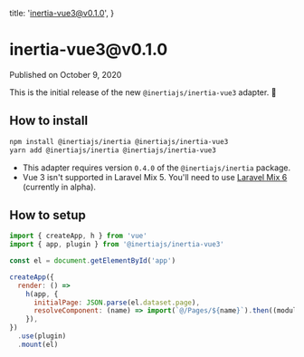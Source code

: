 
  title: 'inertia-vue3@v0.1.0',
}

<h1>inertia-vue3@v0.1.0</h1>

<div className="-mt-8 mb-12 text-base font-medium text-gray-600">Published on October 9, 2020</div>

This is the initial release of the new `@inertiajs/inertia-vue3` adapter. 🎉

## How to install

```bash
npm install @inertiajs/inertia @inertiajs/inertia-vue3
yarn add @inertiajs/inertia @inertiajs/inertia-vue3
```

- This adapter requires version `0.4.0` of the `@inertiajs/inertia` package.
- Vue 3 isn't supported in Laravel Mix 5. You'll need to use [Laravel Mix 6](https://github.com/JeffreyWay/laravel-mix/releases/tag/v6.0.0-alpha.0) (currently in alpha).

## How to setup

```js
import { createApp, h } from 'vue'
import { app, plugin } from '@inertiajs/inertia-vue3'

const el = document.getElementById('app')

createApp({
  render: () =>
    h(app, {
      initialPage: JSON.parse(el.dataset.page),
      resolveComponent: (name) => import(`@/Pages/${name}`).then((module) => module.default),
    }),
})
  .use(plugin)
  .mount(el)
```
